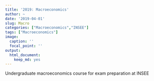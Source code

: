 ```yaml
---
title: '2019: Macroeconomics'
author: ~
date: '2019-04-01'
slug: Macro
categories: ["Macroeconomics","INSEE"]
tags: ["Macroeconomics"]
image:
  caption: ''
  focal_point: ''
output:
  html_document:
    keep_md: yes
---
```


Undergraduate macroeconomics course for exam preparation at INSEE